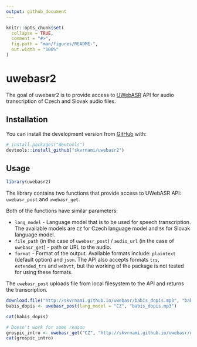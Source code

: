 ```yaml
---
output: github_document
---
```


<!-- README.md is generated from README.Rmd. Please edit that file -->

```r
knitr::opts_chunk$set(
  collapse = TRUE,
  comment = "#>",
  fig.path = "man/figures/README-",
  out.width = "100%"
)
```

# uwebasr2

<!-- badges: start -->
<!-- badges: end -->

The goal of uwebasr2 is to provide access to [UWebASR](https://lindat.mff.cuni.cz/services/uwebasr/) API for audio transcription of Czech and Slovak audio files.

## Installation

You can install the development version from [GitHub](https://github.com/) with:

``` r
# install.packages("devtools")
devtools::install_github("skvrnami/uwebasr2")
```

## Usage

```r
library(uwebasr2)
```

The library contains two functions that provide access to UWebASR API: `uwebasr_post` and `uwebasr_get`.

Both of the functions have similar parameters: 

- `lang_model` - Language model that is to be used for speech transcription. The available
models are `CZ` for Czech language model and `SK` for Slovak language model. 
- `file_path` (in the case of `uwebasr_post`) / `audio_url` (in the case of `uwebasr_get`) - path or URL to the audio. 
- `format` - Format of the output. Available formats include: `plaintext` (default option) and `json`.
The API also accepts formats `trs`, `extended_trs` and `webvtt`, but the working of the package is not tested for using these formats. 

The `uwebasr_post` uploads file from local filesystem to the API and returns the transcription.

```r
download.file("http://skvrnami.github.io/uwebasr/babis_dopis.mp3", "babis_dopis.mp3")
babis_dopis <- uwebasr_post(lang_model = "CZ", "babis_dopis.mp3")

cat(babis_dopis)
```

```r
# Doesn't work for some reason
grospic_intro <- uwebasr_get("CZ", "http://skvrnami.github.io/uwebasr/grospic.mp3", "plaintext")
cat(grospic_intro)
```

